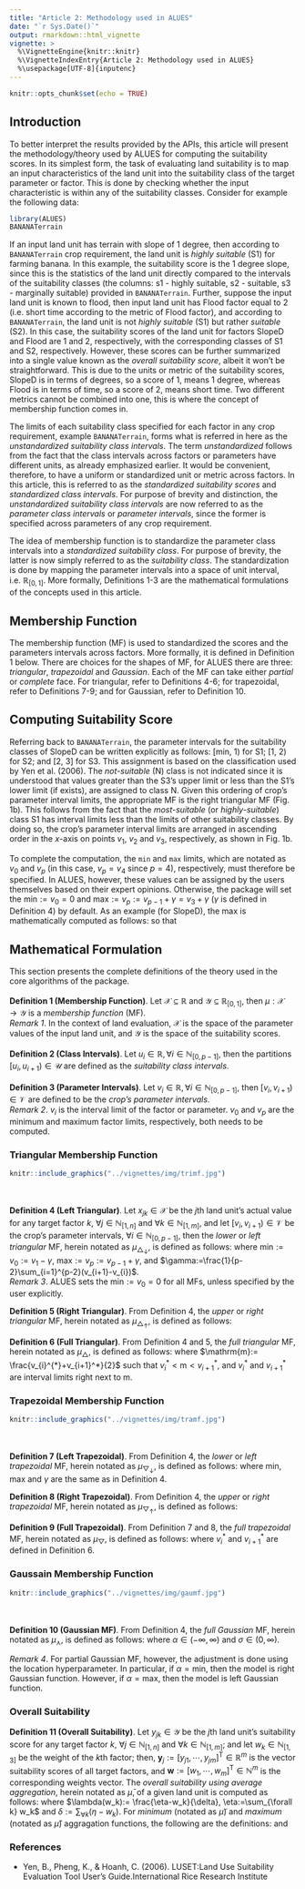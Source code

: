```yaml
---
title: "Article 2: Methodology used in ALUES"
date: "`r Sys.Date()`"
output: rmarkdown::html_vignette
vignette: >
  %\VignetteEngine{knitr::knitr}
  %\VignetteIndexEntry{Article 2: Methodology used in ALUES}
  %\usepackage[UTF-8]{inputenc}
---
```


```r
knitr::opts_chunk$set(echo = TRUE)
```
## Introduction
To better interpret the results provided by the APIs, this article will present the methodology/theory used by ALUES for computing the suitability scores. In its simplest form, the task of evaluating land suitability is to map an input characteristics of the land unit into the suitability class of the target parameter or factor. This is done by checking whether the input characteristic is within any of the suitability classes. Consider for example the following data:
```r
library(ALUES)
BANANATerrain
```
If an input land unit has terrain with slope of 1 degree, then according to `BANANATerrain` crop requirement, the land unit is *highly suitable* (S1) for farming banana. In this example, the suitability score is the 1 degree slope, since this is the statistics of the land unit directly compared to the intervals of the suitability classes (the columns: s1 - highly suitable, s2 - suitable, s3 - marginally suitable) provided in `BANANATerrain`. Further, suppose the input land unit is known to flood, then input land unit has Flood factor equal to 2 (i.e. short time according to the metric of Flood factor), and according to `BANANATerrain`, the land unit is not *highly suitable* (S1) but rather *suitable* (S2). In this case, the suitability scores of the land unit for factors SlopeD and Flood are 1 and 2, respectively, with the corresponding classes of S1 and S2, respectively. However, these scores can be further summarized into a single value known as the *overall suitability score*, albeit it won't be straightforward. This is due to the units or metric of the suitability scores, SlopeD is in terms of degrees, so a score of 1, means 1 degree, whereas Flood is in terms of time, so a score of 2, means short time. Two different metrics cannot be combined into one, this is where the concept of membership function comes in.

The limits of each suitability class specified for each factor in any crop requirement, example `BANANATerrain`, forms what is referred in here as the *unstandardized suitability class intervals*. The term *unstandardized* follows from the fact that the class intervals across factors or parameters have different units, as already emphasized earlier. It would be convenient, therefore, to have a uniform or standardized unit or metric across factors. In this article, this is referred to as the *standardized suitability scores* and *standardized class intervals*. For purpose of brevity and distinction, the *unstandardized suitability class intervals* are now referred to as the *parameter class intervals* or *parameter intervals*, since the former is specified across parameters of any crop requirement. 

The idea of membership function is to standardize the parameter class intervals into a *standardized suitability class*. For purpose of brevity, the latter is now simply referred to as the *suitability class*. The standardization is done by mapping the parameter intervals into a space of unit interval, i.e. $\mathbb{R}_{[0,1]}$. More formally, Definitions 1-3 are the mathematical formulations of the concepts used in this article.

## Membership Function
The membership function (MF) is used to standardized the scores and the parameters intervals across factors. More formally, it is defined in Definition 1 below. There are choices for the shapes of MF, for ALUES there are three: *triangular*, *trapezoidal* and *Gaussian*. Each of the MF can take either *partial* or *complete* face. For triangular, refer to Definitions 4-6; for trapezoidal, refer to Definitions 7-9; and for Gaussian, refer to Definition 10.

## Computing Suitability Score
Referring back to `BANANATerrain`, the parameter intervals for the suitability classes of SlopeD can be written explicitly as follows: [min, 1) for S1; [1, 2) for S2; and [2, 3] for S3. This assignment is based on the classification used by Yen et al. (2006). The *not-suitable* (N) class is not indicated since it is understood that values greater than the S3's upper limit or less than the S1's lower limit (if exists), are assigned to class N. Given this ordering of crop's parameter interval limits, the appropriate MF is the right triangular MF (Fig. 1b). This follows from the fact that the *most-suitable* (or *highly-suitable*) class S1 has interval limits less than the limits of other suitability classes. By doing so, the crop's parameter interval limits are arranged in ascending order in the $x$-axis on points $v_1$, $v_2$ and $v_3$, respectively, as shown in Fig. 1b.

To complete the computation, the `min` and `max` limits, which are notated as $v_0$ and $v_p$ (in this case, $v_p=v_4$ since $p=4$), respectively, must therefore be specified. In ALUES, however, these values can be assigned by the users themselves based on their expert opinions. Otherwise, the package will set the $\mathrm{min}:=v_0=0$ and $\mathrm{max}:=v_p:=v_{p-1}+\gamma=v_3+\gamma$ ($\gamma$ is defined in Definition 4) by default. As an example (for SlopeD), the max is mathematically computed as follows:
\begin{align}
    \gamma :=&\;\frac{(v_2-v_1)+(v_3-v_2)}{2}\nonumber\\
    =&\;\frac{(2-1)+(3-2)}{2} = 1,
\end{align}
so that
\begin{align}
\mathrm{max}:=&\;v_p:=v_3+\gamma\nonumber\\
=&\;3+\frac{(2-1)+(3-2)}{2}=4.
\end{align}

## Mathematical Formulation
This section presents the complete definitions of the theory used in the core algorithms of the package.
<br><br>
**Definition 1 (Membership Function)**. Let $\mathscr{X}\subseteq \mathbb{R}$ and $\mathscr{Y}\subseteq \mathbb{R}_{[0,1]}$, then $\mu:\mathscr{X}\rightarrow\mathscr{Y}$ is a *membership function* (MF).
<br>
*Remark 1*. In the context of land evaluation, $\mathscr{X}$ is the space of the parameter values of the input land unit, and $\mathscr{Y}$ is the space of the suitability scores.
<br><br>
**Definition 2 (Class Intervals)**. Let $u_i\in\mathbb{R}, \forall i\in\mathbb{N}_{[0,p-1]}$, then the partitions $[u_i,u_{i+1})\in\mathscr{U}$ are defined as the *suitability class intervals*.
<br><br>
**Definition 3 (Parameter Intervals)**. Let $v_i\in\mathbb{R}, \forall i\in\mathbb{N}_{[0,p-1]}$, then $[v_i,v_{i+1})\in \mathscr{V}$ are defined to be the *crop's parameter intervals*.
<br>
*Remark 2*. $v_i$ is the interval limit of the factor or parameter. $v_0$ and $v_p$ are the minimum and maximum factor limits, respectively, both needs to be computed.

### Triangular Membership Function
```r
knitr::include_graphics("../vignettes/img/trimf.jpg")
```
<br><br>
**Definition 4 (Left Triangular)**. Let $x_{jk}\in\mathscr{X}$ be the $j$th land unit's actual value for any target factor $k$, $\forall j \in \mathbb{N}_{[1,n]}$ and  $\forall k \in \mathbb{N}_{[1,m]}$, and let $[v_{i},v_{i+1})\in\mathscr{V}$ be the crop's parameter intervals, $\forall i\in\mathbb{N}_{[0,p-1]}$, then the *lower* or *left triangular* MF, herein notated as $\mu_{\triangle_{\downarrow}}$, is defined as follows:
\begin{equation}
    \mu_{\triangle_{\downarrow}}(x_{jk}):=
    \begin{cases}
        \displaystyle\frac{x_{jk}-\mathrm{min}}{\mathrm{max}-\mathrm{min}},&\mathrm{min}\leq x_{jk}\leq\mathrm{max}\\
        0,&\mathrm{otherwise}
    \end{cases}
\end{equation}
where $\mathrm{min}:= v_0:= v_1-\gamma$, $\mathrm{max}:= v_p:= v_{p-1}+\gamma$, and $\gamma:=\frac{1}{p-2}\sum_{i=1}^{p-2}(v_{i+1}-v_{i})$.
<br>
*Remark 3*. ALUES sets the $\mathrm{min}:=v_0=0$ for all MFs, unless specified by the user explicitly.

**Definition 5 (Right Triangular)**. From Definition 4, the *upper* or *right triangular* MF, herein notated as $\mu_{\triangle_{\uparrow}}$, is defined as follows:
\begin{equation}\label{eq:rtri}
    \mu_{\triangle_{\uparrow}}(x_{jk}):=
    \begin{cases}
        \displaystyle\frac{\mathrm{max}-x_{jk}}{\mathrm{max}-\mathrm{min}},&\mathrm{min}\leq x_{jk}\leq\mathrm{max}\\
        0,&\mathrm{otherwise}
    \end{cases}.
\end{equation}

**Definition 6 (Full Triangular)**. From Definition 4 and 5, the *full triangular* MF, herein notated as $\mu_{\triangle}$, is defined as follows:
\begin{equation}
    \mu_{\triangle}(x_{jk}):=
    \begin{cases}
        0,&x_{jk}\leq 0\\
        \mu_{\triangle_{\downarrow}}(x_{jk}),&\mathrm{min}\leq x_{jk}\leq\mathrm{m}\\
        \mu_{\triangle_{\uparrow}}(x_{jk}),&\mathrm{m}<x_{jk}<\mathrm{max}\\
        0,&x_{jk}\geq \mathrm{max}
    \end{cases}
\end{equation}
where $\mathrm{m}:= \frac{v_{i}^{*}+v_{i+1}^*}{2}$ such that $v_i^*<\mathrm{m}<v_{i+1}^*$, and $v_i^{*}$ and $v_{i+1}^*$ are interval limits right next to m.

### Trapezoidal Membership Function
```r
knitr::include_graphics("../vignettes/img/tramf.jpg")
```
<br><br>
**Definition 7 (Left Trapezoidal)**. From Definition 4, the *lower* or *left trapezoidal* MF, herein notated as $\mu_{\bigtriangledown_{\downarrow}}$, is defined as follows:
\begin{equation}
    \mu_{\bigtriangledown_{\downarrow}}(x_{jk}):=
    \begin{cases}
        \displaystyle\frac{x_{jk}-\mathrm{min}}{\mathrm{max}-\mathrm{min}},&\mathrm{min}\leq x_{jk}\leq v_{p-1}\\
        1,&v_{p-1}<x_{jk}\leq \mathrm{max}\\
        0,&\mathrm{otherwise}
    \end{cases},
\end{equation}
where $\mathrm{min},\mathrm{max}$ and $\gamma$ are the same as in Definition 4.

**Definition 8 (Right Trapezoidal)**. From Definition 4, the *upper* or *right trapezoidal* MF, herein notated as $\mu_{\bigtriangledown_{\uparrow}}$, is defined as follows:
\begin{equation}
    \mu_{\bigtriangledown_{\uparrow}}(x_{jk}):=\begin{cases}
        1,&\mathrm{min}\leq x_{jk}\leq v_1\\
        \displaystyle\frac{\mathrm{max}-x_{jk}}{\mathrm{max}-\mathrm{min}},&v_1<x_{jk}\leq\mathrm{max}\\
        0,&\mathrm{otherwise}
    \end{cases}.
\end{equation}

**Definition 9 (Full Trapezoidal)**. From Definition 7 and 8, the *full trapezoidal* MF, herein notated as $\mu_{\bigtriangledown}$, is defined as follows:
\begin{equation}
    \mu_{\bigtriangledown}(x_{jk}):=
    \begin{cases}
        \mu_{\bigtriangledown_{\downarrow}}(x_{jk}),&\mathrm{min}\leq x_{jk}\leq v_i^*\\
        1,&v_i^*<x_{jk}\leq v_{i+1}^*\\
        \mu_{\bigtriangledown_{\uparrow}}(x_{jk}),&v_{i+1}^*<x_{jk}\leq\mathrm{max}\\
        0,&\mathrm{otherwise}
    \end{cases},
\end{equation}
where $v_i^*$ and $v_{i+1}^*$ are defined in Definition 6.

### Gaussain Membership Function
```r
knitr::include_graphics("../vignettes/img/gaumf.jpg")
```
<br><br>
**Definition 10 (Gaussian MF)**. From Definition 4, the *full Gaussian* MF, herein notated as $\mu_{\curlywedge}$, is defined as follows:
\begin{equation}
    \mu_{\curlywedge}(x_{jk}):=\exp\left[-\frac{(x_{jk}-\alpha)^2}{2\sigma^2}\right],
\end{equation}
where $\alpha\in(-\infty,\infty)$ and $\sigma\in(0,\infty)$.

*Remark 4*. For partial Gaussian MF, however, the adjustment is done using the location hyperparameter. In particular, if $\alpha=\mathrm{min}$, then the model is right Gaussian function. However, if $\alpha=\mathrm{max}$, then the model is left Gaussian function. 

### Overall Suitability
**Definition 11 (Overall Suitability)**. Let $y_{jk}\in\mathscr{Y}$ be the $j$th land unit's suitability score for any target factor $k$, $\forall j\in \mathbb{N}_{[1,n]}$ and $\forall k\in\mathbb{N}_{[1,m]}$; and let $w_{k}\in\mathbb{N}_{[1,3]}$ be the weight of the $k$th factor; then, $\mathbf{y}_{j}:=[y_{j1},\cdots,y_{jm}]^{\text{T}}\in\mathbb{R}^m$ is the vector suitability scores of all target factors, and $\mathbf{w}:=[w_1,\cdots,w_m]^{\text{T}}\in\mathbb{N}^m$ is the corresponding weights vector. The *overall suitability using average aggregation*, herein notated as $\bar{\mu}$, of a given land unit is computed as follows:
\begin{equation}\label{eq:overallsuit}
\bar{\mu}(\mathbf{y}_j|\mathbf{w}):= \mathbf{y}_j^{\mathrm{T}}\lambda(\mathbf{w})=\sum_{\forall k}y_{jk}*\lambda (w_k),
\end{equation}
where $\lambda(w_k):= \frac{\eta-w_k}{\delta}, \eta:=\sum_{\forall k} w_k$ and $\delta:=\sum_{\forall k}(\eta - w_k)$. For *minimum* (notated as $\tilde{\mu}$) and *maximum* (notated as $\hat{\mu}$) aggragation functions, the following are the definitions:
\begin{equation}
    \tilde{\mu}(\mathbf{y}_j):=\min(\{y_{j1}, \cdots,y_{jm}\}),
\end{equation}
and
\begin{equation}
    \hat{\mu}(\mathbf{y}_j):=\max(\{y_{j1}, \cdots,y_{jm}\}).
\end{equation}

### References
* Yen, B., Pheng, K., & Hoanh, C. (2006).  LUSET:Land Use Suitability Evaluation Tool User’s Guide.International Rice Research Institute